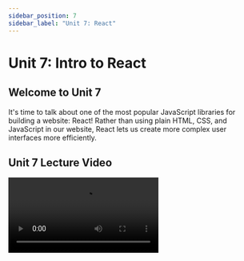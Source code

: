 ```yaml
---
sidebar_position: 7
sidebar_label: "Unit 7: React"
---
```



# Unit 7: Intro to React

## Welcome to Unit 7

It's time to talk about one of the most popular JavaScript libraries for building a website: React! Rather than using plain HTML, CSS, and JavaScript in our website, React lets us create more complex user interfaces more efficiently. 

## Unit 7 Lecture Video


<Video src="https://www.youtube.com/embed/b2UqdLAT07w" />

<Video src="https://www.youtube.com/embed/Tn6-PIqc4UM" />

## What is React?

React is a JavaScript library to build user interfaces, usually websites. Created by Facebook(Meta?) in 2013, it is continually being developed in the open-source community. 

**React Notable Features**

- **Declarative -**
    
    React makes it painless to create interactive UIs. Design simple views for each state in your application, and React will efficiently update and render just the right components when your data changes.
    
    Declarative views make your code more predictable and easier to debug.
    
- **Component-Based -**
    
    Build encapsulated components that manage their own state, then compose them to make complex UIs.
    
    Since component logic is written in JavaScript instead of templates, you can easily pass rich data through your app and keep state out of the HTML.
    
- **Learn Once, Write Anywhere -**
    
    We don't make assumptions about the rest of your technology stack, so you can develop new features in React without rewriting existing code.
    
    React can also render on the server using Node and power mobile apps using [React Native](https://reactnative.dev/).
  

## JSX

Alright, one more small thing before we dive in to React! React uses JavaScript, but more specifically, it's called JSX. This is a syntax extension to JavaScript. 

```jsx'
// an example of JSX
const element = <h1>Hello, world!</h1>;
```

JSX combines our markup language (HTML-like), and our logic (JavaScript). This lets us combine all this into one file and make coding a little easier. How? JSX lets us embed JavaScript expressions with curly brackets `{}`. 

```jsx
const name = 'Raman Gupta';
const element = <h1>Hello, {name}</h1>;
//we can do this in element attributes as well
const imgURL = "./path/to/image.png"
const imgElement = <img src={imgURL} />;
// we use className instead of class to give elements a class
const withClass= <h2 className="example" />;
```

While React doesn't require using JSX, JSX is really helpful as a visual aid, and we will be using it in this lesson.

## React Components

Alright, you've waited long enough. Back to React! React is built upon many components. React Components help us split the UI into smaller, isolated and reusable pieces, each with their own logic and markup. 

Here's an example: 

```jsx
function Welcome(props) {
  return <h1>Hello, {props.name}</h1>;
}

// Example usage: <Welcome name="Mark" />
```

ShoppingList is a **React component class.** A component takes in parameters called `props` (short for “properties”), and returns a hierarchy of views to display. 

React renders elements in the React DOM (or Document Object Model). The DOM is a structured representation of the HTML elements in the web app. It is represented as a tree structure with each node being a UI element in the document. There's a lot more to understand about the DOM, but we won't go into further detail. You can learn more here:

[DOM (Document Object Model) - GeeksforGeeks](https://www.geeksforgeeks.org/dom-document-object-model/)

### React Elements

This component returns what we want our user to see on their screen. More specifically, the function returns a **React element**. Components are made of a hierarchy of elements. 

- The above example really looks like this (Beware, the code is not pretty):
    
    ```jsx
    React.createElement("div", {
      className: "shopping-list"
    }, React.createElement("h1", null, "Shopping List for ", props.name), 
    	 React.createElement("ul", null, 
    			React.createElement("li", null, "Instagram"), 
    			React.createElement("li", null, "WhatsApp"), 
    			React.createElement("li", null, "Oculus")
    		)
    );
    ```
    

It doesn't look that nice, so we will stick with using JSX. 

### Defining a Component

There are 2 main ways you define a component: 

- JavaScript Function
    
    ```jsx
    function Welcome(props) {
      return <h1>Hello, {props.name}</h1>;
    }
    ```
    
- An ES6 class
    
    ```jsx
    class Welcome extends React.Component {
      render() {
        return <h1>Hello, {this.props.name}</h1>;
      }
    }
    ```
    

Both of these are the exact same in React. Once a component is defined, these can be used as its own element. 

```jsx
function Welcome(props) {
  return <h1>Hello, {props.name}</h1>;
}

function App() {
  return (
    <div>
      <Welcome name="Sara" />
      <Welcome name="Cahal" />
      <Welcome name="Edite" />
    </div>
  );
}

ReactDOM.render(
  <App />,
  document.getElementById('root')
);
```

In modern React, we will use functions to define components, and other methods called `Hooks` , which let us use more React features. More on this later. 

### Props

In a lot of the previous examples, you have seen `props` a lot, but what are props? Props lets us pass data between components. 

When we write something like this below, we are passing data to the `Welcome` component. 

```jsx
<Welcome name="Sara" />
```

In this instance of the `Welcome` component, it can access this data using the `props` variable. Props are treated exactly like attributes of an element in HTML. You can pass in as many as you want. 

```jsx
<Welcome name="Sara" title="Ms." />
//In the component the props object would look like this:
props = {
	"name": "Sara",
	"title": "Ms."
}
//We can use props like this
function Welcome(props) {
  return <h1>Hello, {props.name}</h1>;
}
```

> Props are read-only. In a component declaration, you can never modify its own props.
> 

## Hooks

Hooks are a new addition to React, and let us use React features without defining a class. Instead of defining components as a React class, we will be defining them as functions, and using Hooks to access the React state and lifecycle features of a component.

### What is a Hook?

A Hook is a special function that lets you “hook into” React features. For example, `useState` is a Hook that lets you add React state to function components. 

### State Hook

When data changes, you will want to update your component, so that it shows new data. Components keep track of its data through its `state` variable. The `state` is very similar to props, but it is private to the component, and can only be controlled by the component. 

We can use this simple class as an example. 

```jsx
import React, { useState } from 'react';

function Example() {
  // Declare a new state variable, which we'll call "count"
  const [count, setCount] = useState(0);

  return (
      <div>        
          <h1>Hello, world!</h1>
          <h2>The counter is at {count}.</h2>
          <button onClick={() => setCount(count + 1)}>
		        Increment!
		      </button>
      </div>
    );
}
```

There's a lot going on here, so let's break it up:
1. We import the React, and `useState` function.
2. `useState` is a Hook, that we call inside a function Component to give it a local state. A state lets us preserve these values after the function call ends. 
    1. We pass in an argument to initialize the state, which is `0`. 
    2. `useState` returns a pair: the current state value `count`, and a function that lets you update the state to a new value `setCount`
        1. We use syntax called “array destructuring”. Also in python, this lets us set variables to individual items in an array. More on this below.
3. For the function component we return the markup for the component. Notice the use of curly brackets around our JavaScript.
    1. In `<h2>`, we refer to our state variable to display the current count: `count`
    2. In `<button>`, we attach the function call `() => setCount(count + 1)}` so when the button is clicked, the `setCount` is called, updating our State, and re-rendering our component. 
    3. There is some wonky syntax we are using. We are defining an arrow `=>` function that takes in no parameters, and in the function body we call `setCount(count + 1)}`.

> Note that `count` is a const, so we cannot do something like `count = 5`
> 

We can also declare multiple state variables

```jsx
// Declare multiple state variables!
const [age, setAge] = useState(42);
const [fruit, setFruit] = useState('banana');
const [todos, setTodos] = useState([{ text: 'Learn Hooks' }]);
```

#### Destructuring
Destructuring lets us easily extract data from an array. We're setting an array to be equal to the return value of `useState`.
This is something called Array Destructuring, a cool feature of JavaScript. 

```javascript
let [greeting, pronoun] = ["Hello", "I" , "love", "AntAlmanac"];

console.log(greeting);//"Hello"
console.log(pronoun);//"I"
```

In our example in React, `useState` returns an array of 2 values. The first being the value of the state variable. The second is a function to set the state variable. 
Array destructuring lets us immediately assign a value to these values that are returned to us. We store them in `age`, and `setAge`. 
```jsx
const [age, setAge] = useState(42);
```

We can also do Object Destructuring. This is similar to arrays, but we are instead extracting data from JavaScript objects. 

```javascript
let {name, organization, role} = {name: "Raman", organization: "ICSSC", role: "Projects Co-Chair"};

console.log(name);//"Raman"
console.log(organization);//"ICSSC"
console.log(role);//Projects Co-Chair"
```

Note the names on the left hand side should have the same name as the property key in the object. 
If we want to assign a new variable name, we can. We also don't need to extract the entire object.
```javascript
let {name, organization: club} = {name: "Raman", organization: "ICSSC", role: "Projects Co-Chair"};

console.log(name);//"Raman"
console.log(club);//"ICSSC"
```

This is also often used in function arguments.
```javascript
function person({name, job}) {
    console.log(name, job);
}
```

Back to React.

### Effect Hook

The Effect Hook lets us perform side effects after our function component is rendered. `useEffect` tells React to call the function passed to it, after every time the component is rendered. 

```jsx
import React, { useState, useEffect } from 'react';

function Example() {
  const [count, setCount] = useState(0);

	useEffect(() => {
    document.title = `You clicked ${count} times`;
  });

  return (
      <div>        
          <h1>Hello, world!</h1>
          <h2>The counter is at {count}.</h2>
          <button onClick={() => setCount(count + 1)}>
		        Increment!
		      </button>
      </div>
    );
}
```

In this example, we pass to `useEffect` a function that sets the document title. We can also access the state variables in this function, because we define it inside our function component.

### Rules for Hooks

- Always use hooks at the top level. Don't call them inside nested functions, loops, or conditionals. If you want to use a conditional, place it inside the function.
- Only call Hooks from React function components.

There are many more hooks that you can use in React. Check them out in the official documentation.

[Hooks API Reference - React](https://reactjs.org/docs/hooks-reference.html)

## More Cool Features of React

### Conditional Rendering

We can choose to render a component/element based on a condition. Here, we only display the message, if `unreadMessages.length > 0`. 

```jsx
function Mailbox(props) {
  const unreadMessages = props.unreadMessages;
  return (
    <div>
      <h1>Hello!</h1>
      {unreadMessages.length > 0 &&
        <h2>
          You have {unreadMessages.length} unread messages.
        </h2>
      }
    </div>
  );
}
```

### Rendering Multiple Components with Lists

We can render multiple elements by iterating through arrays. This is a basic List Component. 

```jsx
function NumberList(props) {
  const numbers = props.numbers;
  const listItems = numbers.map((number) =>
    <li key={number.toString()}>
      {number}
    </li>
  );
  return (
		<ul>
      {numbers.map((number) =>
        <li key={number.toString()}>
		      {number}
		    </li>
      )}
    </ul>
  );
}
```

You'll notice that each list item has an attribute `key`. Keys are helpful for React to identify which items have changed, been added, or been removed. These should be unique identifiers for each item.

### Styling with React

To add CSS styling in React, we just have to add a line at the top to import our CSS files. Remember in JSX, we use `className`, to give an element a class. 

```jsx
import "./Example.css"

function Example(props) {
    return (
        <h1 className="example">
            Hello, world!
        </h1>
    )
}
```

## Setting up React
With node installed, it also comes with `npm` a package manager for node. `npx` is a package runner that is pre-bundled with `npm`. We use `npx` to create our first react app. 

Navigate to a directory where you want to create your project. Then, run the command: 

```bash
npx create-react-app my-app
```

`my-app` is the name of your app, and can be set to anything you want.

This will run some scripts, and eventually finish creating your folder `my-app`. Change into your project folder and run:

```bash
npm start
```

This will run the react app, and you will be able to see it in your browser. It will open automatically in your default browser and you will be able to see the base React project. If it doesn't open up, scroll up in your terminal, and it will tell you the URL you can find the react app at. Mine is **http://localhost:3000**

![React Compiled Terminal Output](../static/img/unit7/react-compiled.png)

## Deploying React to GitHub Pages

We can also share our new React website with GitHub Pages as well! This is a little less straightforward, since we are using React. We are going to have to install `gh-pages` , a node module that lets us publish to GitHub pages. 

```bash
npm install gh-pages --save-dev
```

In our React project, open `package.json`. Add this property:

```json
“homepage”: “https://<your-github-username>.github.io/repository-name”.
```

Under `scripts` in your `package.json`, add this as well 

```json
"predeploy": "npm run build",
"deploy": "gh-pages -d build"
```

Then, you can run, and it will deploy your app to the url above. Anytime you make changes, you just have to run this command, and it will automatically deploy the changes to your website!

```bash
npm run deploy
```

## Assignment

This unit, we will be making a website showing off our favorite UCI classes. There will be a text input field to type in a class, and an add button, to add a new class to our list!

**Required Tasks**

-   Create a GitHub Repo of your project
-   Create a Home Component
    -   Has a Form with a text input and submit button
    -   Change state on typing input
    -   Add a Class when submitting form
    -   Styled with CSS
-   Create a Class Component
    -   Uses props
    -   Styled with CSS
-   Deploy your website to GitHub Pages

**Optional Stretch Goals**

-   Use Flexbox to style your website!
-   Change the Page Title


### Submission

Complete the [Google Form](https://forms.gle/ufBweAsXoBxsDwhm8)

<iframe src="https://docs.google.com/forms/d/e/1FAIpQLSfFZI3n42hXvhz88MhanmZEfuchfyiF1Qe8v35IJT8qPVJWbA/viewform?embedded=true" width="100%" height="1400" frameborder="0" marginheight="0" marginwidth="0">Loading…</iframe>

## External Resources

React has a lot of resources on its own website, that are really useful

- [https://reactjs.org/tutorial/tutorial.html](https://reactjs.org/tutorial/tutorial.html)
- [https://reactjs.org/docs/hello-world.html](https://reactjs.org/docs/hello-world.html)
- [https://reactjs.org/docs/hooks-reference.html](https://reactjs.org/docs/hooks-reference.html)

A very cool React Tutorial

- [https://react-tutorial.app/app.html](https://react-tutorial.app/app.html)